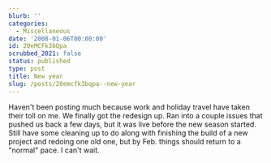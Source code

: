 ```yaml
---
blurb: ''
categories:
  - Miscellaneous
date: '2008-01-06T00:00:00'
id: 20eMCFk3bQpa
scrubbed_2021: false
status: published
type: post
title: New year
slug: /posts/20emcfk3bqpa--new-year
---
```


Haven't been posting much because work and holiday travel have
taken their toll on me. We finally got the redesign up. Ran into a
couple issues that pushed us back a few days, but it was live
before the new season started. Still have some cleaning up to do
along with finishing the build of a new project and redoing one old
one, but by Feb. things should return to a "normal" pace. I can't
wait.
